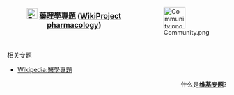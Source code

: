 <div style="float:right;margin-left:0.9em">[[Image:Community.png|50px]]</div>

<b><big><center>[[File:Four_colors_of_pills.jpg|24px]] [[Wikipedia:藥理學專題|藥理學專題]]  ([[:en:Wikipedia:WikiProject_pharmacology|WikiProject pharmacology]])</center></big></b><br>

;相关专题
*[[Wikipedia:醫學專題|Wikipedia:醫學專題]]


<div align=right>
什么是'''[[Wikipedia:专题|维基专题]]'''?
</div>